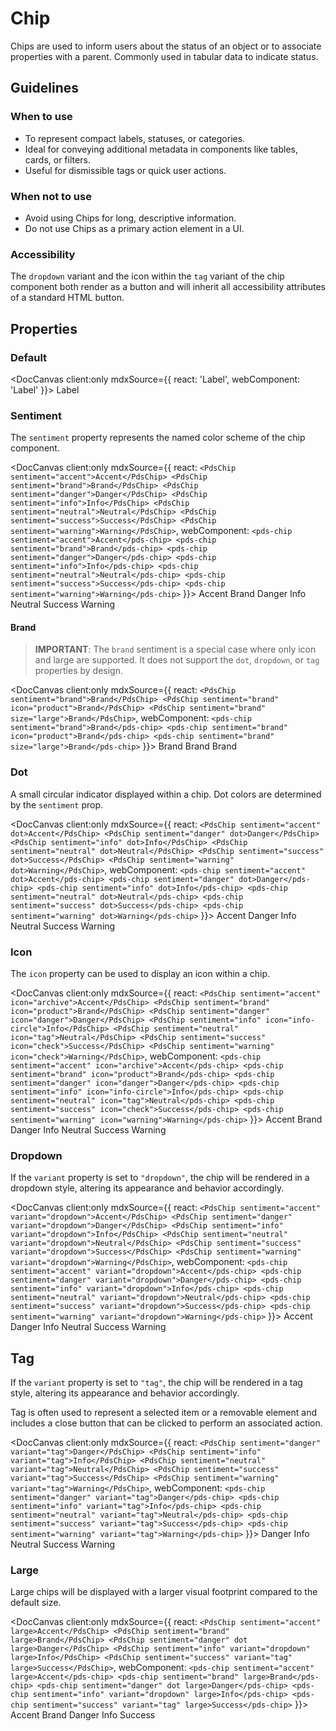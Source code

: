 
# Chip

Chips are used to inform users about the status of an object or to associate properties with a parent. Commonly used in tabular data to indicate status.

## Guidelines

### When to use
- To represent compact labels, statuses, or categories.
- Ideal for conveying additional metadata in components like tables, cards, or filters.
- Useful for dismissible tags or quick user actions.

### When not to use
- Avoid using Chips for long, descriptive information.
- Do not use Chips as a primary action element in a UI.

### Accessibility

The `dropdown` variant and the icon within the `tag` variant of the chip component both render as a button and will inherit all accessibility attributes of a standard HTML button.

## Properties

<DocArgsTable componentName="pds-chip" docSource={components} />

### Default

<DocCanvas client:only
  mdxSource={{
    react: '<PdsChip>Label</PdsChip>',
    webComponent: '<pds-chip>Label</pds-chip>'
}}>
  <pds-chip>Label</pds-chip>
</DocCanvas>

### Sentiment

The `sentiment` property represents the named color scheme of the chip component.

<DocCanvas client:only
  mdxSource={{
    react: `
    <PdsChip sentiment="accent">Accent</PdsChip>
    <PdsChip sentiment="brand">Brand</PdsChip>
    <PdsChip sentiment="danger">Danger</PdsChip>
    <PdsChip sentiment="info">Info</PdsChip>
    <PdsChip sentiment="neutral">Neutral</PdsChip>
    <PdsChip sentiment="success">Success</PdsChip>
    <PdsChip sentiment="warning">Warning</PdsChip>
    `,
    webComponent: `
    <pds-chip sentiment="accent">Accent</pds-chip>
    <pds-chip sentiment="brand">Brand</pds-chip>
    <pds-chip sentiment="danger">Danger</pds-chip>
    <pds-chip sentiment="info">Info</pds-chip>
    <pds-chip sentiment="neutral">Neutral</pds-chip>
    <pds-chip sentiment="success">Success</pds-chip>
    <pds-chip sentiment="warning">Warning</pds-chip>
    `
}}>
  <pds-chip sentiment="accent">Accent</pds-chip>
  <pds-chip sentiment="brand">Brand</pds-chip>
  <pds-chip sentiment="danger">Danger</pds-chip>
  <pds-chip sentiment="info">Info</pds-chip>
  <pds-chip sentiment="neutral">Neutral</pds-chip>
  <pds-chip sentiment="success">Success</pds-chip>
  <pds-chip sentiment="warning">Warning</pds-chip>
</DocCanvas>

#### Brand

>**IMPORTANT**: The `brand` sentiment is a special case where only icon and large are supported. It does not support the `dot`, `dropdown`, or `tag` properties by design.

<DocCanvas client:only
  mdxSource={{
    react: `
    <PdsChip sentiment="brand">Brand</PdsChip>
    <PdsChip sentiment="brand" icon="product">Brand</PdsChip>
    <PdsChip sentiment="brand" size="large">Brand</PdsChip>
    `,
    webComponent: `
    <pds-chip sentiment="brand">Brand</pds-chip>
    <pds-chip sentiment="brand" icon="product">Brand</pds-chip>
    <pds-chip sentiment="brand" size="large">Brand</pds-chip>
    `
}}>
  <pds-chip sentiment="brand">Brand</pds-chip>
  <pds-chip sentiment="brand" icon="product">Brand</pds-chip>
  <pds-chip sentiment="brand" large>Brand</pds-chip>
</DocCanvas>

### Dot

A small circular indicator displayed within a chip. Dot colors are determined by the `sentiment` prop.

<DocCanvas client:only
  mdxSource={{
    react: `
    <PdsChip sentiment="accent" dot>Accent</PdsChip>
    <PdsChip sentiment="danger" dot>Danger</PdsChip>
    <PdsChip sentiment="info" dot>Info</PdsChip>
    <PdsChip sentiment="neutral" dot>Neutral</PdsChip>
    <PdsChip sentiment="success" dot>Success</PdsChip>
    <PdsChip sentiment="warning" dot>Warning</PdsChip>
    `,
    webComponent: `
    <pds-chip sentiment="accent" dot>Accent</pds-chip>
    <pds-chip sentiment="danger" dot>Danger</pds-chip>
    <pds-chip sentiment="info" dot>Info</pds-chip>
    <pds-chip sentiment="neutral" dot>Neutral</pds-chip>
    <pds-chip sentiment="success" dot>Success</pds-chip>
    <pds-chip sentiment="warning" dot>Warning</pds-chip>
    `
}}>
  <pds-chip sentiment="accent" dot>Accent</pds-chip>
  <pds-chip sentiment="danger" dot>Danger</pds-chip>
  <pds-chip sentiment="info" dot>Info</pds-chip>
  <pds-chip sentiment="neutral" dot>Neutral</pds-chip>
  <pds-chip sentiment="success" dot>Success</pds-chip>
  <pds-chip sentiment="warning" dot>Warning</pds-chip>
</DocCanvas>

### Icon

The `icon` property can be used to display an icon within a chip.

<DocCanvas client:only
  mdxSource={{
    react: `
    <PdsChip sentiment="accent" icon="archive">Accent</PdsChip>
    <PdsChip sentiment="brand" icon="product">Brand</PdsChip>
    <PdsChip sentiment="danger" icon="danger">Danger</PdsChip>
    <PdsChip sentiment="info" icon="info-circle">Info</PdsChip>
    <PdsChip sentiment="neutral" icon="tag">Neutral</PdsChip>
    <PdsChip sentiment="success" icon="check">Success</PdsChip>
    <PdsChip sentiment="warning" icon="check">Warning</PdsChip>
    `,
    webComponent: `
    <pds-chip sentiment="accent" icon="archive">Accent</pds-chip>
    <pds-chip sentiment="brand" icon="product">Brand</pds-chip>
    <pds-chip sentiment="danger" icon="danger">Danger</pds-chip>
    <pds-chip sentiment="info" icon="info-circle">Info</pds-chip>
    <pds-chip sentiment="neutral" icon="tag">Neutral</pds-chip>
    <pds-chip sentiment="success" icon="check">Success</pds-chip>
    <pds-chip sentiment="warning" icon="warning">Warning</pds-chip>
    `
}}>
  <pds-chip sentiment="accent" icon="archive">Accent</pds-chip>
  <pds-chip sentiment="brand" icon="product">Brand</pds-chip>
  <pds-chip sentiment="danger" icon="danger">Danger</pds-chip>
  <pds-chip sentiment="info" icon="info-circle">Info</pds-chip>
  <pds-chip sentiment="neutral" icon="tag">Neutral</pds-chip>
  <pds-chip sentiment="success" icon="check">Success</pds-chip>
  <pds-chip sentiment="warning" icon="warning">Warning</pds-chip>
</DocCanvas>

### Dropdown

If the `variant` property is set to `"dropdown"`, the chip will be rendered in a dropdown style, altering its appearance and behavior accordingly.

<DocCanvas client:only
  mdxSource={{
    react: `
    <PdsChip sentiment="accent" variant="dropdown">Accent</PdsChip>
    <PdsChip sentiment="danger" variant="dropdown">Danger</PdsChip>
    <PdsChip sentiment="info" variant="dropdown">Info</PdsChip>
    <PdsChip sentiment="neutral" variant="dropdown">Neutral</PdsChip>
    <PdsChip sentiment="success" variant="dropdown">Success</PdsChip>
    <PdsChip sentiment="warning" variant="dropdown">Warning</PdsChip>
    `,
    webComponent: `
    <pds-chip sentiment="accent" variant="dropdown">Accent</pds-chip>
    <pds-chip sentiment="danger" variant="dropdown">Danger</pds-chip>
    <pds-chip sentiment="info" variant="dropdown">Info</pds-chip>
    <pds-chip sentiment="neutral" variant="dropdown">Neutral</pds-chip>
    <pds-chip sentiment="success" variant="dropdown">Success</pds-chip>
    <pds-chip sentiment="warning" variant="dropdown">Warning</pds-chip>
    `
}}>
  <pds-chip sentiment="accent" variant="dropdown">Accent</pds-chip>
  <pds-chip sentiment="danger" variant="dropdown">Danger</pds-chip>
  <pds-chip sentiment="info" variant="dropdown">Info</pds-chip>
  <pds-chip sentiment="neutral" variant="dropdown">Neutral</pds-chip>
  <pds-chip sentiment="success" variant="dropdown">Success</pds-chip>
  <pds-chip sentiment="warning" variant="dropdown">Warning</pds-chip>
</DocCanvas>

## Tag

If the `variant` property is set to `"tag"`, the chip will be rendered in a tag style, altering its appearance and behavior accordingly.

Tag is often used to represent a selected item or a removable element and includes a close button that can be clicked to perform an associated action.

<DocCanvas client:only
  mdxSource={{
    react: `
    <PdsChip sentiment="danger" variant="tag">Danger</PdsChip>
    <PdsChip sentiment="info" variant="tag">Info</PdsChip>
    <PdsChip sentiment="neutral" variant="tag">Neutral</PdsChip>
    <PdsChip sentiment="success" variant="tag">Success</PdsChip>
    <PdsChip sentiment="warning" variant="tag">Warning</PdsChip>
    `,
    webComponent: `
    <pds-chip sentiment="danger" variant="tag">Danger</pds-chip>
    <pds-chip sentiment="info" variant="tag">Info</pds-chip>
    <pds-chip sentiment="neutral" variant="tag">Neutral</pds-chip>
    <pds-chip sentiment="success" variant="tag">Success</pds-chip>
    <pds-chip sentiment="warning" variant="tag">Warning</pds-chip>
    `
}}>
  <pds-chip sentiment="danger" variant="tag">Danger</pds-chip>
  <pds-chip sentiment="info" variant="tag">Info</pds-chip>
  <pds-chip sentiment="neutral" variant="tag">Neutral</pds-chip>
  <pds-chip sentiment="success" variant="tag">Success</pds-chip>
  <pds-chip sentiment="warning" variant="tag">Warning</pds-chip>
</DocCanvas>

### Large

Large chips will be displayed with a larger visual footprint compared to the default size.

<DocCanvas client:only
  mdxSource={{
    react: `
    <PdsChip sentiment="accent" large>Accent</PdsChip>
    <PdsChip sentiment="brand" large>Brand</PdsChip>
    <PdsChip sentiment="danger" dot large>Danger</PdsChip>
    <PdsChip sentiment="info" variant="dropdown" large>Info</PdsChip>
    <PdsChip sentiment="success" variant="tag" large>Success</PdsChip>
    `,
    webComponent: `
    <pds-chip sentiment="accent" large>Accent</pds-chip>
    <pds-chip sentiment="brand" large>Brand</pds-chip>
    <pds-chip sentiment="danger" dot large>Danger</pds-chip>
    <pds-chip sentiment="info" variant="dropdown" large>Info</pds-chip>
    <pds-chip sentiment="success" variant="tag" large>Success</pds-chip>
    `
}}>
  <pds-chip sentiment="accent" large>Accent</pds-chip>
  <pds-chip sentiment="brand" large>Brand</pds-chip>
  <pds-chip sentiment="danger" dot large>Danger</pds-chip>
  <pds-chip sentiment="info" variant="dropdown" large>Info</pds-chip>
  <pds-chip sentiment="success" variant="tag" large>Success</pds-chip>
</DocCanvas>
